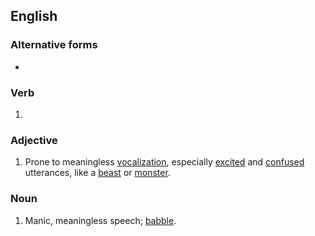 ==English==

===Alternative forms===
* {{l|en|jibbering}}

===Verb===
{{head|en|verb form}}

# {{present participle of|en|gibber|nocat=1}}

===Adjective===
{{en-adj}}

# Prone to meaningless [[vocalization]], especially [[excited]] and [[confused]] utterances, like a [[beast]] or [[monster]].

===Noun===
{{en-noun}}

# Manic, meaningless speech; [[babble]].